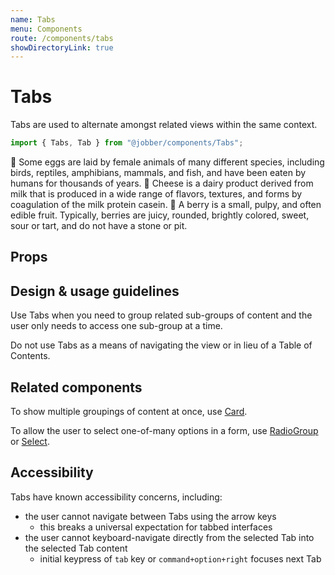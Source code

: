 ```yaml
---
name: Tabs
menu: Components
route: /components/tabs
showDirectoryLink: true
---
```



# Tabs

<ComponentStatus stage="ready" responsive="yes" accessible="yes" />

Tabs are used to alternate amongst related views within the same context.

```ts
import { Tabs, Tab } from "@jobber/components/Tabs";
```

<Playground>
  <Tabs>
    <Tab label="Eggs">
      🍳 Some eggs are laid by female animals of many different species,
      including birds, reptiles, amphibians, mammals, and fish, and have been
      eaten by humans for thousands of years.
    </Tab>
    <Tab label="Cheese">
      🧀 Cheese is a dairy product derived from milk that is produced in a wide
      range of flavors, textures, and forms by coagulation of the milk protein
      casein.
    </Tab>
    <Tab label="Berries">
      🍓 A berry is a small, pulpy, and often edible fruit. Typically, berries
      are juicy, rounded, brightly colored, sweet, sour or tart, and do not have
      a stone or pit.
    </Tab>
  </Tabs>
</Playground>

## Props

<Props of={Tab} />

## Design & usage guidelines

Use Tabs when you need to group related sub-groups of content and the user only
needs to access one sub-group at a time.

Do not use Tabs as a means of navigating the view or in lieu of a Table of
Contents.

## Related components

To show multiple groupings of content at once, use [Card](card).

To allow the user to select one-of-many options in a form, use
[RadioGroup](radio-group) or [Select](select).

## Accessibility

Tabs have known accessibility concerns, including:

- the user cannot navigate between Tabs using the arrow keys
  - this breaks a universal expectation for tabbed interfaces
- the user cannot keyboard-navigate directly from the selected Tab into the
  selected Tab content
  - initial keypress of `tab` key or `command+option+right` focuses next Tab
